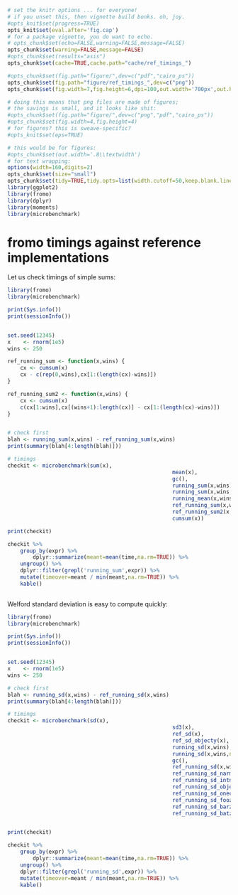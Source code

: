 ```r
# set the knitr options ... for everyone!
# if you unset this, then vignette build bonks. oh, joy.
#opts_knit$set(progress=TRUE)
opts_knit$set(eval.after='fig.cap')
# for a package vignette, you do want to echo.
# opts_chunk$set(echo=FALSE,warning=FALSE,message=FALSE)
opts_chunk$set(warning=FALSE,message=FALSE)
#opts_chunk$set(results="asis")
opts_chunk$set(cache=TRUE,cache.path="cache/ref_timings_")

#opts_chunk$set(fig.path="figure/",dev=c("pdf","cairo_ps"))
opts_chunk$set(fig.path="figure/ref_timings_",dev=c("png"))
opts_chunk$set(fig.width=7,fig.height=6,dpi=100,out.width='700px',out.height='600px')

# doing this means that png files are made of figures;
# the savings is small, and it looks like shit:
#opts_chunk$set(fig.path="figure/",dev=c("png","pdf","cairo_ps"))
#opts_chunk$set(fig.width=4,fig.height=4)
# for figures? this is sweave-specific?
#opts_knit$set(eps=TRUE)

# this would be for figures:
#opts_chunk$set(out.width='.8\\textwidth')
# for text wrapping:
options(width=160,digits=2)
opts_chunk$set(size="small")
opts_chunk$set(tidy=TRUE,tidy.opts=list(width.cutoff=50,keep.blank.line=TRUE))
library(ggplot2)
library(fromo)
library(dplyr)
library(moments)
library(microbenchmark)
```

# fromo timings against reference implementations

Let us check timings of simple sums:

```r
library(fromo)
library(microbenchmark)

print(Sys.info())
print(sessionInfo())


set.seed(12345)
x    <- rnorm(1e5)
wins <- 250

ref_running_sum <- function(x,wins) {
	cx <- cumsum(x)
	cx - c(rep(0,wins),cx[1:(length(cx)-wins)])
}

ref_running_sum2 <- function(x,wins) {
	cx <- cumsum(x)
	c(cx[1:wins],cx[(wins+1):length(cx)] - cx[1:(length(cx)-wins)])
}


# check first
blah <- running_sum(x,wins) - ref_running_sum(x,wins)
print(summary(blah[4:length(blah)]))

# timings
checkit <- microbenchmark(sum(x),
													mean(x),
													gc(),
													running_sum(x,wins),
													running_sum(x,wins,na_rm=FALSE,restart_period=50000L),
													running_mean(x,wins),
													ref_running_sum(x,wins),
													ref_running_sum2(x,wins),
													cumsum(x))

print(checkit)

checkit %>%
	group_by(expr) %>%
		dplyr::summarize(meant=mean(time,na.rm=TRUE)) %>%
	ungroup() %>%
	dplyr::filter(grepl('running_sum',expr)) %>%
	mutate(timeover=meant / min(meant,na.rm=TRUE)) %>%
	kable()
	

```

Welford standard deviation is easy to compute quickly:



```r
library(fromo)
library(microbenchmark)

print(Sys.info())
print(sessionInfo())


set.seed(12345)
x    <- rnorm(1e5)
wins <- 250

# check first
blah <- running_sd(x,wins) - ref_running_sd(x,wins)
print(summary(blah[4:length(blah)]))

# timings
checkit <- microbenchmark(sd(x),
													sd3(x), 
													ref_sd(x),
													ref_sd_objecty(x),
													running_sd(x,wins),
													running_sd(x,wins,na_rm=FALSE,restart_period=50000L),
													gc(),
													ref_running_sd(x,wins),
													ref_running_sd_narm(x,wins),
													ref_running_sd_intnel(x,wins),
													ref_running_sd_objecty(x,wins),
													ref_running_sd_onecheck(x,wins),
													ref_running_sd_fooz(x,wins),
													ref_running_sd_barz(x,wins),
													ref_running_sd_batz(x,wins))


print(checkit)

checkit %>%
	group_by(expr) %>%
		dplyr::summarize(meant=mean(time,na.rm=TRUE)) %>%
	ungroup() %>%
	dplyr::filter(grepl('running_sd',expr)) %>%
	mutate(timeover=meant / min(meant,na.rm=TRUE)) %>%
	kable()
	

```


